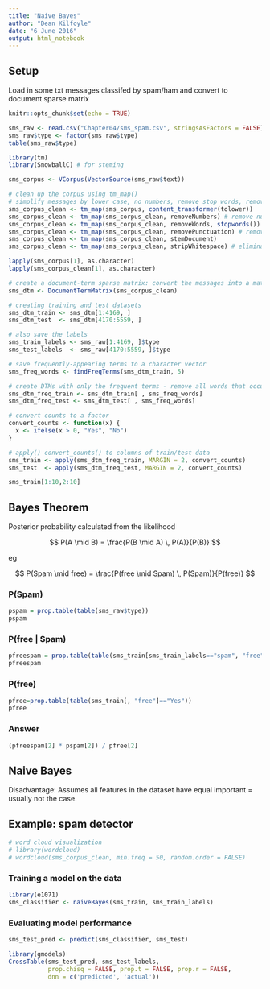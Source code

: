 ```yaml
---
title: "Naive Bayes"
author: "Dean Kilfoyle"
date: "6 June 2016"
output: html_notebook
---
```


## Setup

Load in some txt messages classifed by spam/ham and convert to document sparse matrix

```r
knitr::opts_chunk$set(echo = TRUE)
```

```r
sms_raw <- read.csv("Chapter04/sms_spam.csv", stringsAsFactors = FALSE)
sms_raw$type <- factor(sms_raw$type)
table(sms_raw$type)
```

```r
library(tm)
library(SnowballC) # for steming

sms_corpus <- VCorpus(VectorSource(sms_raw$text))

# clean up the corpus using tm_map()
# simplify messages by lower case, no numbers, remove stop words, remove punctuation, simplify words to stem eg learning to learn
sms_corpus_clean <- tm_map(sms_corpus, content_transformer(tolower))
sms_corpus_clean <- tm_map(sms_corpus_clean, removeNumbers) # remove numbers
sms_corpus_clean <- tm_map(sms_corpus_clean, removeWords, stopwords()) # remove stop words
sms_corpus_clean <- tm_map(sms_corpus_clean, removePunctuation) # remove punctuation
sms_corpus_clean <- tm_map(sms_corpus_clean, stemDocument)
sms_corpus_clean <- tm_map(sms_corpus_clean, stripWhitespace) # eliminate unneeded whitespace

lapply(sms_corpus[1], as.character)
lapply(sms_corpus_clean[1], as.character)
```


```r
# create a document-term sparse matrix: convert the messages into a matrix of 1 row per message and 1 col per word
sms_dtm <- DocumentTermMatrix(sms_corpus_clean)

# creating training and test datasets
sms_dtm_train <- sms_dtm[1:4169, ]
sms_dtm_test  <- sms_dtm[4170:5559, ]

# also save the labels
sms_train_labels <- sms_raw[1:4169, ]$type
sms_test_labels  <- sms_raw[4170:5559, ]$type

# save frequently-appearing terms to a character vector
sms_freq_words <- findFreqTerms(sms_dtm_train, 5)

# create DTMs with only the frequent terms - remove all words that occur in less than 5 messages
sms_dtm_freq_train <- sms_dtm_train[ , sms_freq_words]
sms_dtm_freq_test <- sms_dtm_test[ , sms_freq_words]

# convert counts to a factor
convert_counts <- function(x) {
  x <- ifelse(x > 0, "Yes", "No")
}

# apply() convert_counts() to columns of train/test data
sms_train <- apply(sms_dtm_freq_train, MARGIN = 2, convert_counts)
sms_test  <- apply(sms_dtm_freq_test, MARGIN = 2, convert_counts)

sms_train[1:10,2:10]
```

## Bayes Theorem

Posterior probability calculated from the likelihood

$$ P(A \mid B) = \frac{P(B \mid A) \, P(A)}{P(B)} $$

eg

$$ P(Spam \mid free) = \frac{P(free \mid Spam) \, P(Spam)}{P(free)} $$

### P(Spam)

```r
pspam = prop.table(table(sms_raw$type))
pspam
```

### P(free | Spam)

```r
pfreespam = prop.table(table(sms_train[sms_train_labels=="spam", "free"]=="Yes"))
pfreespam
```

### P(free)

```r
pfree=prop.table(table(sms_train[, "free"]=="Yes"))
pfree
```

### Answer

```r
(pfreespam[2] * pspam[2]) / pfree[2]
```

## Naive Bayes

Disadvantage: Assumes all features in the dataset have equal important = usually not the case.

## Example: spam detector
 
```r
# word cloud visualization
# library(wordcloud)
# wordcloud(sms_corpus_clean, min.freq = 50, random.order = FALSE)
```

### Training a model on the data 

```r
library(e1071)
sms_classifier <- naiveBayes(sms_train, sms_train_labels)
```

### Evaluating model performance

```r
sms_test_pred <- predict(sms_classifier, sms_test)

library(gmodels)
CrossTable(sms_test_pred, sms_test_labels,
           prop.chisq = FALSE, prop.t = FALSE, prop.r = FALSE,
           dnn = c('predicted', 'actual'))
```


